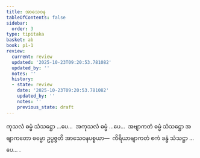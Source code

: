 ```yaml
---
title: အာသေဝန
tableOfContents: false
sidebar:
  order: 3
type: tipitaka
basket: ab
book: p1-1
review:
  current: review
  updated: '2025-10-23T09:20:53.781082'
  updated_by: ''
  notes: ''
  history:
  - state: review
    date: '2025-10-23T09:20:53.781082'
    updated_by: ''
    notes: ''
    previous_state: draft
---
```



<ReviewStatus review={frontmatter.review} showDetails={true} />

<HypothesisAnnotation frontmatter={frontmatter} />

<DynamicBreadcrumb />

<Division number="205" book="p1-1" e="ch" v="36" p="60">

<Paragraph number="701" book="p1-1">
ကုသလံ ဓမ္မံ သံသဋ္ဌော …ပေ…  အကုသလံ ဓမ္မံ …ပေ…  အဗျာကတံ ဓမ္မံ သံသဋ္ဌော အဗျာကတော ဓမ္မော ဥပ္ပဇ္ဇတိ အာသေဝနပစ္စယာ—  ကိရိယာဗျာကတံ ဧကံ ခန္ဓံ သံသဋ္ဌာ …ပေ… .
</Paragraph>
</Division>